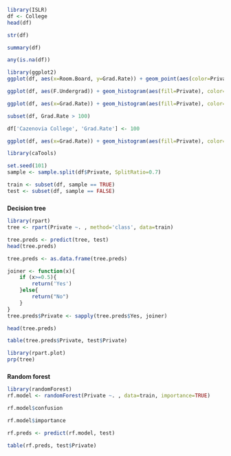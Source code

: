 ```r
library(ISLR)
df <- College
head(df)
```
```r
str(df)
```
```r
summary(df)
```
```r
any(is.na(df))
```
```r
library(ggplot2)
ggplot(df, aes(x=Room.Board, y=Grad.Rate)) + geom_point(aes(color=Private))
```
```r
ggplot(df, aes(F.Undergrad)) + geom_histogram(aes(fill=Private), color='black', bins=50)
```
```r
ggplot(df, aes(x=Grad.Rate)) + geom_histogram(aes(fill=Private), color='black', bins=50)
```
```r
subset(df, Grad.Rate > 100)
```
```r
df['Cazenovia College', 'Grad.Rate'] <- 100
```

```r
ggplot(df, aes(x=Grad.Rate)) + geom_histogram(aes(fill=Private), color='black', bins=50)
```
```r
library(caTools)

set.seed(101)
sample <- sample.split(df$Private, SplitRatio=0.7)

train <- subset(df, sample == TRUE)
test <- subset(df, sample == FALSE)
```

#####
**Decision tree**

```r
library(rpart)
tree <- rpart(Private ~. , method='class', data=train)
```

```r
tree.preds <- predict(tree, test)
head(tree.preds)
```
```r
tree.preds <- as.data.frame(tree.preds)

joiner <- function(x){
    if (x>=0.5){
        return('Yes')
    }else{
        return("No")
    }
}
tree.preds$Private <- sapply(tree.preds$Yes, joiner)
```

```r
head(tree.preds)
```
```r
table(tree.preds$Private, test$Private)
```
```r
library(rpart.plot)
prp(tree)
```

#####
**Random forest**

```r
library(randomForest)
rf.model <- randomForest(Private ~. , data=train, importance=TRUE)
```

```r
rf.model$confusion
```
```r
rf.model$importance
```
```r
rf.preds <- predict(rf.model, test)
```

```r
table(rf.preds, test$Private)
```
